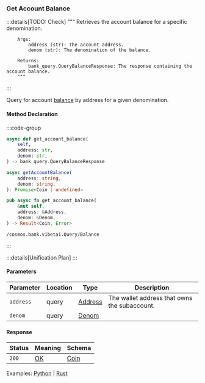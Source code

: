 ### Get Account Balance

:::details[TODO: Check]
        """
        Retrieves the account balance for a specific denomination.

        Args:
            address (str): The account address.
            denom (str): The denomination of the balance.

        Returns:
            bank_query.QueryBalanceResponse: The response containing the account balance.
        """
:::

Query for account [balance] by address for a given denomination.

[balance]: https://github.com/cosmos/cosmos-sdk/tree/main/x/bank#balance

#### Method Declaration

:::code-group

```python [Python]
async def get_account_balance(
    self,
    address: str,
    denom: str,
) -> bank_query.QueryBalanceResponse
```

```typescript [TypeScript]
async getAccountBalance(
    address: string,
    denom: string,
): Promise<Coin | undefined>
```

```rust [Rust]
pub async fn get_account_balance(
    &mut self,
    address: &Address,
    denom: &Denom,
) -> Result<Coin, Error>
```


```url [API]
/cosmos.bank.v1beta1.Query/Balance
```

:::

:::details[Unification Plan]
:::

#### Parameters

| Parameter | Location  | Type      | Description                                   |
| --------- | --------- | --------- | --------------------------------------------- |
| `address` | query     | [Address] | The wallet address that owns the subaccount.  |
| `denom`   | query     | [Denom]   |                                               |

#### Response

| Status | Meaning     | Schema     |
| ------ | ----------- | ---------- |
| `200`  | [OK]        | [Coin]     |

Examples: [Python] | [Rust]

[Python]: https://github.com/dydxprotocol/v4-clients/blob/3e8c7e1b960291b7ef273962d374d9934a5c4d33/v4-client-py-v2/examples/validator_get_example.py#L28
[Rust]: https://github.com/dydxprotocol/v4-clients/blob/3e8c7e1b960291b7ef273962d374d9934a5c4d33/v4-client-rs/client/examples/validator_get.rs#L38

[Address]: /types/address
[Denom]: /types/denom
[OK]: /types/ok
[Coin]: /types/coin